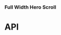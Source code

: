 
<Meta title="Components/FullWidthHeroScroll" component={FullWidthHeroScroll} />

### Full Width Hero Scroll

<Preview>
  <Story name="Full Width Hero Scroll">
    <FullWidthHeroScroll
      backgroundColor="#000"
      backgroundVideo={FullWidthHeroScrollFixture.backgroundVideo}
      copy={FullWidthHeroScrollFixture.copy}
      cta={FullWidthHeroScrollFixture.cta}
      eyebrow={FullWidthHeroScrollFixture.eyebrow}
      hasFullWidthImage={true}
      heading={FullWidthHeroScrollFixture.heading}
      id={FullWidthHeroScrollFixture.id}
      isHero={true}
      isReverse={true}
      textBlocks={FullWidthHeroScrollFixture.textBlocks}
      theme="light"
      title={FullWidthHeroScrollFixture.title}
    />
  </Story>
</Preview>

# API

<Props of={FullWidthHeroScroll} />
